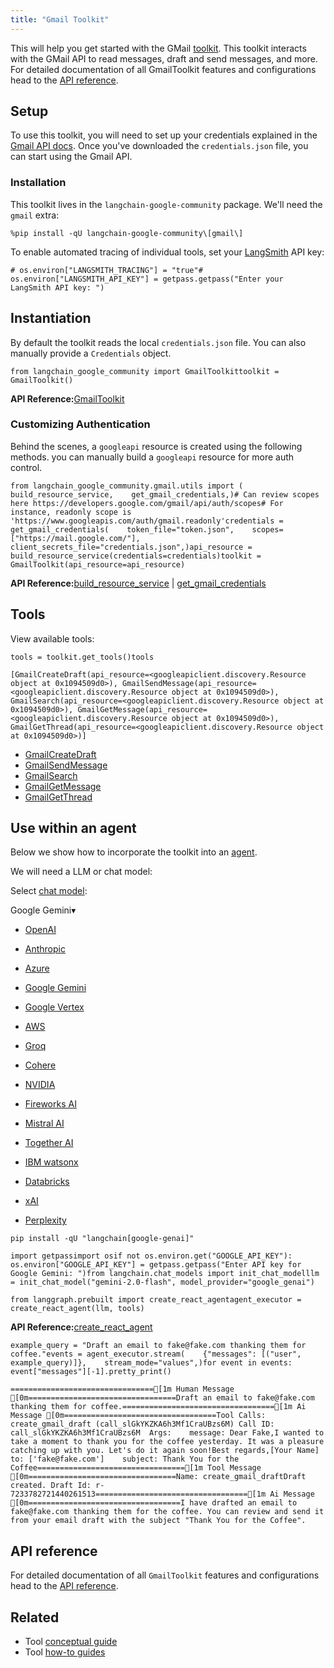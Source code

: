 ```yaml
---
title: "Gmail Toolkit"
---
```


This will help you get started with the GMail [toolkit](/src/oss/concepts/tools/#toolkits). This toolkit interacts with the GMail API to read messages, draft and send messages, and more. For detailed documentation of all GmailToolkit features and configurations head to the [API reference](https://python.langchain.com/api_reference/google_community/gmail/langchain_google_community.gmail.toolkit.GmailToolkit.html).

## Setup

To use this toolkit, you will need to set up your credentials explained in the [Gmail API docs](https://developers.google.com/gmail/api/quickstart/python#authorize_credentials_for_a_desktop_application). Once you've downloaded the `credentials.json` file, you can start using the Gmail API.

### Installation

This toolkit lives in the `langchain-google-community` package. We'll need the `gmail` extra:

```
%pip install -qU langchain-google-community\[gmail\]
```

To enable automated tracing of individual tools, set your [LangSmith](https://docs.smith.langchain.com/) API key:

```
# os.environ["LANGSMITH_TRACING"] = "true"# os.environ["LANGSMITH_API_KEY"] = getpass.getpass("Enter your LangSmith API key: ")
```

## Instantiation

By default the toolkit reads the local `credentials.json` file. You can also manually provide a `Credentials` object.

```
from langchain_google_community import GmailToolkittoolkit = GmailToolkit()
```

**API Reference:**[GmailToolkit](https://python.langchain.com/api_reference/google_community/gmail/langchain_google_community.gmail.toolkit.GmailToolkit.html)

### Customizing Authentication

Behind the scenes, a `googleapi` resource is created using the following methods. you can manually build a `googleapi` resource for more auth control.

```
from langchain_google_community.gmail.utils import (    build_resource_service,    get_gmail_credentials,)# Can review scopes here https://developers.google.com/gmail/api/auth/scopes# For instance, readonly scope is 'https://www.googleapis.com/auth/gmail.readonly'credentials = get_gmail_credentials(    token_file="token.json",    scopes=["https://mail.google.com/"],    client_secrets_file="credentials.json",)api_resource = build_resource_service(credentials=credentials)toolkit = GmailToolkit(api_resource=api_resource)
```

**API Reference:**[build\_resource\_service](https://python.langchain.com/api_reference/google_community/gmail/langchain_google_community.gmail.utils.build_resource_service.html) | [get\_gmail\_credentials](https://python.langchain.com/api_reference/google_community/gmail/langchain_google_community.gmail.utils.get_gmail_credentials.html)

## Tools

View available tools:

```
tools = toolkit.get_tools()tools
```

```
[GmailCreateDraft(api_resource=<googleapiclient.discovery.Resource object at 0x1094509d0>), GmailSendMessage(api_resource=<googleapiclient.discovery.Resource object at 0x1094509d0>), GmailSearch(api_resource=<googleapiclient.discovery.Resource object at 0x1094509d0>), GmailGetMessage(api_resource=<googleapiclient.discovery.Resource object at 0x1094509d0>), GmailGetThread(api_resource=<googleapiclient.discovery.Resource object at 0x1094509d0>)]
```

* [GmailCreateDraft](https://python.langchain.com/api_reference/google_community/gmail/langchain_google_community.gmail.create_draft.GmailCreateDraft.html)
* [GmailSendMessage](https://python.langchain.com/api_reference/google_community/gmail/langchain_google_community.gmail.send_message.GmailSendMessage.html)
* [GmailSearch](https://python.langchain.com/api_reference/google_community/gmail/langchain_google_community.gmail.search.GmailSearch.html)
* [GmailGetMessage](https://python.langchain.com/api_reference/google_community/gmail/langchain_google_community.gmail.get_message.GmailGetMessage.html)
* [GmailGetThread](https://python.langchain.com/api_reference/google_community/gmail/langchain_google_community.gmail.get_thread.GmailGetThread.html)

## Use within an agent

Below we show how to incorporate the toolkit into an [agent](/src/oss/tutorials/agents).

We will need a LLM or chat model:

Select [chat model](/src/oss/integrations/chat):

Google Gemini▾

* [OpenAI](#)

* [Anthropic](#)

* [Azure](#)

* [Google Gemini](#)

* [Google Vertex](#)

* [AWS](#)

* [Groq](#)

* [Cohere](#)

* [NVIDIA](#)

* [Fireworks AI](#)

* [Mistral AI](#)

* [Together AI](#)

* [IBM watsonx](#)

* [Databricks](#)

* [xAI](#)

* [Perplexity](#)

```
pip install -qU "langchain[google-genai]"
```

```
import getpassimport osif not os.environ.get("GOOGLE_API_KEY"):  os.environ["GOOGLE_API_KEY"] = getpass.getpass("Enter API key for Google Gemini: ")from langchain.chat_models import init_chat_modelllm = init_chat_model("gemini-2.0-flash", model_provider="google_genai")
```

```
from langgraph.prebuilt import create_react_agentagent_executor = create_react_agent(llm, tools)
```

**API Reference:**[create\_react\_agent](https://langchain-ai.github.io/langgraph/reference/prebuilt/#langgraph.prebuilt.chat_agent_executor.create_react_agent)

```
example_query = "Draft an email to fake@fake.com thanking them for coffee."events = agent_executor.stream(    {"messages": [("user", example_query)]},    stream_mode="values",)for event in events:    event["messages"][-1].pretty_print()
```

```
================================[1m Human Message [0m=================================Draft an email to fake@fake.com thanking them for coffee.==================================[1m Ai Message [0m==================================Tool Calls:  create_gmail_draft (call_slGkYKZKA6h3Mf1CraUBzs6M) Call ID: call_slGkYKZKA6h3Mf1CraUBzs6M  Args:    message: Dear Fake,I wanted to take a moment to thank you for the coffee yesterday. It was a pleasure catching up with you. Let's do it again soon!Best regards,[Your Name]    to: ['fake@fake.com']    subject: Thank You for the Coffee=================================[1m Tool Message [0m=================================Name: create_gmail_draftDraft created. Draft Id: r-7233782721440261513==================================[1m Ai Message [0m==================================I have drafted an email to fake@fake.com thanking them for the coffee. You can review and send it from your email draft with the subject "Thank You for the Coffee".
```

## API reference

For detailed documentation of all `GmailToolkit` features and configurations head to the [API reference](https://python.langchain.com/api_reference/community/agent_toolkits/langchain_community.agent_toolkits.gmail.toolkit.GmailToolkit.html).

## Related

* Tool [conceptual guide](/src/oss/concepts/tools)
* Tool [how-to guides](/src/oss/how_to/#tools)
